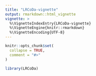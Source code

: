 ```yaml
---
title: "LRCoDa-vignette"
output: rmarkdown::html_vignette
vignette: >
  %\VignetteIndexEntry{LRCoDa-vignette}
  %\VignetteEngine{knitr::rmarkdown}
  %\VignetteEncoding{UTF-8}
---
```


```r
knitr::opts_chunk$set(
  collapse = TRUE,
  comment = "#>"
)
```

```r
library(LRCoDa)
```
